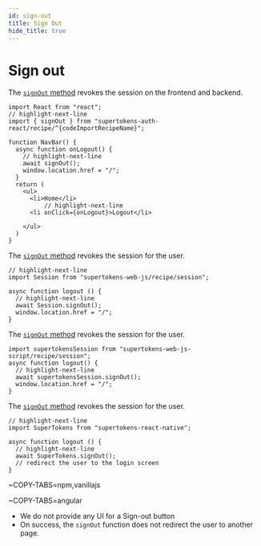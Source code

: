 ```yaml
---
id: sign-out
title: Sign Out
hide_title: true
---
```


<!-- COPY DOCS -->
<!-- ./session/common-customizations/sign-out.mdx -->


# Sign out

<FrontendSDKTabs>
<TabItem value="reactjs">

The [`signOut` method](https://supertokens.com/docs/auth-react/modules/recipe_^{docsLinkRecipeName}.html#signOut) revokes the session on the frontend and backend.

```tsx
import React from "react";
// highlight-next-line
import { signOut } from "supertokens-auth-react/recipe/^{codeImportRecipeName}";

function NavBar() {
  async function onLogout() {
    // highlight-next-line
    await signOut();
    window.location.href = "/";
  }
  return (
    <ul>
      <li>Home</li>
          // highlight-next-line
      <li onClick={onLogout}>Logout</li>

    </ul>
  )
}
```
</TabItem>

<TabItem value="vanillajs">

<NpmOrScriptTabs>
<TabItem value="npm">

The [`signOut` method](https://supertokens.com/docs/web-js/modules/recipe_session.html#signOut-1) revokes the session for the user.

```tsx
// highlight-next-line
import Session from "supertokens-web-js/recipe/session";

async function logout () {
  // highlight-next-line
  await Session.signOut(); 
  window.location.href = "/";
}
```

</TabItem>
<TabItem value="script">

The [`signOut` method](https://supertokens.com/docs/web-js/modules/recipe_session.html#signOut-1) revokes the session for the user.

```tsx
import supertokensSession from "supertokens-web-js-script/recipe/session";
async function logout() {
  // highlight-next-line
  await supertokensSession.signOut();
  window.location.href = "/";
}
```

</TabItem>
</NpmOrScriptTabs>

</TabItem>
<TabItem value="react-native">

The [`signOut` method](https://supertokens.com/docs/react-native/modules.html#signOut) revokes the session for the user.

```tsx
// highlight-next-line
import SuperTokens from "supertokens-react-native";

async function logout () {
  // highlight-next-line
  await SuperTokens.signOut(); 
  // redirect the user to the login screen
}
```

</TabItem>

<TabItem value="angular">

~COPY-TABS=npm,vanillajs

</TabItem>

<TabItem value="vue">

~COPY-TABS=angular

</TabItem>

</FrontendSDKTabs>

- We do not provide any UI for a Sign-out button
- On success, the `signOut` function does not redirect the user to another page.
